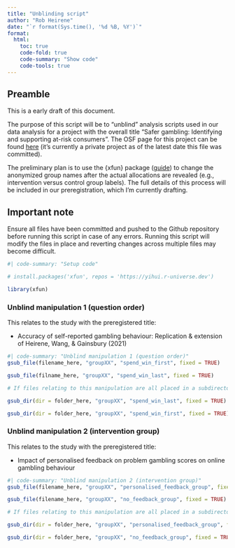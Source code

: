 ```yaml
---
title: "Unblinding script"
author: "Rob Heirene"
date: "`r format(Sys.time(), '%d %B, %Y')`"
format: 
  html:
    toc: true
    code-fold: true
    code-summary: "Show code"
    code-tools: true
---
```


## Preamble

This is a early draft of this document.

The purpose of this script will be to "unblind" analysis scripts used in our data analysis for a project with the overall title "Safer gambling: Identifying and supporting at-risk consumers". The OSF page for this project can be found [here](https://osf.io/5at3q/) (it's currently a private project as of the latest date this file was committed).

The preliminary plan is to use the {xfun} package ([guide](https://yihui.org/xfun/)) to change the anonymized group names after the actual allocations are revealed (e.g., intervention versus control group labels). The full details of this process will be included in our preregistration, which I'm currently drafting.

::: {.callout-note appearance="minimal" icon="false"}
## Important note

Ensure all files have been committed and pushed to the Github repository before running this script in case of any errors. Running this script will modify the files in place and reverting changes across multiple files may become difficult.
:::

```r
#| code-summary: "Setup code"

# install.packages('xfun', repos = 'https://yihui.r-universe.dev')

library(xfun)

```

### Unblind manipulation 1 (question order)

This relates to the study with the preregistered title:

-   Accuracy of self-reported gambling behaviour: Replication & extension of Heirene, Wang, & Gainsbury (2021)

```r
#| code-summary: "Unblind manipulation 1 (question order)"
gsub_file(filename_here, "groupXX", "spend_win_first", fixed = TRUE)

gsub_file(filname_here, "groupXX", "spend_win_last", fixed = TRUE)

# If files relating to this manipulation are all placed in a subdirectory, we will use the following code:

gsub_dir(dir = folder_here, "groupXX", "spend_win_last", fixed = TRUE)

gsub_dir(dir = folder_here, "groupXX", "spend_win_first", fixed = TRUE)
```

### Unblind manipulation 2 (intervention group)

This relates to the study with the preregistered title:

-   Impact of personalised feedback on problem gambling scores on online gambling behaviour

```r
#| code-summary: "Unblind manipulation 2 (intervention group)"
gsub_file(filename_here, "groupXX", "personalised_feedback_group", fixed = TRUE)

gsub_file(filename_here, "groupXX", "no_feedback_group", fixed = TRUE)

# If files relating to this manipulation are all placed in a subdirectory, we will use the following code:

gsub_dir(dir = folder_here, "groupXX", "personalised_feedback_group", fixed = TRUE)

gsub_dir(dir = folder_here, "groupXX", "no_feedback_group", fixed = TRUE)
```
